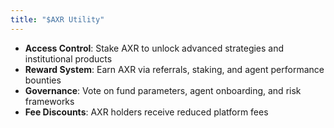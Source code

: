 ```yaml
---
title: "$AXR Utility"
---
```


- **Access Control**: Stake AXR to unlock advanced strategies and institutional products
- **Reward System**: Earn AXR via referrals, staking, and agent performance bounties
- **Governance**: Vote on fund parameters, agent onboarding, and risk frameworks
- **Fee Discounts**: AXR holders receive reduced platform fees